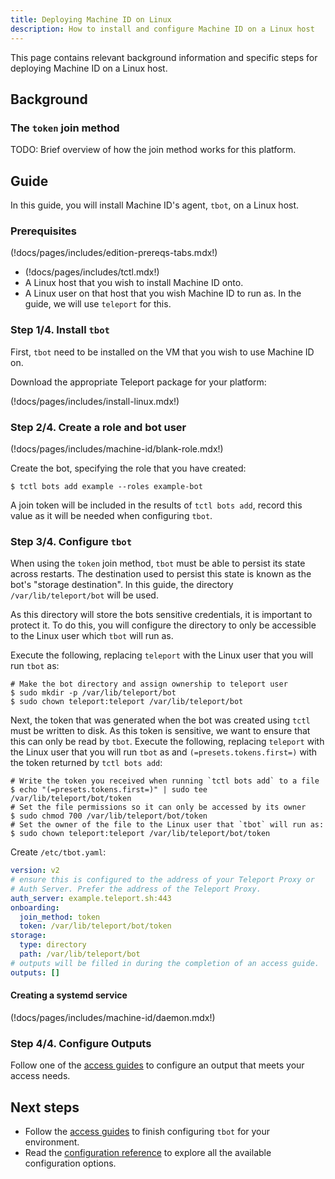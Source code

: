 ```yaml
---
title: Deploying Machine ID on Linux
description: How to install and configure Machine ID on a Linux host
---
```


This page contains relevant background information and specific steps for
deploying Machine ID on a Linux host.

## Background

### The `token` join method

TODO: Brief overview of how the join method works for this platform.

## Guide

In this guide, you will install Machine ID's agent, `tbot`, on a Linux host.

### Prerequisites

(!docs/pages/includes/edition-prereqs-tabs.mdx!)

- (!docs/pages/includes/tctl.mdx!)
- A Linux host that you wish to install Machine ID onto.
- A Linux user on that host that you wish Machine ID to run as. In the guide,
  we will use `teleport` for this.

### Step 1/4. Install `tbot`

First, `tbot` need to be installed on the VM that you wish to use Machine ID
on.

Download the appropriate Teleport package for your platform:

(!docs/pages/includes/install-linux.mdx!)

### Step 2/4. Create a role and bot user

(!docs/pages/includes/machine-id/blank-role.mdx!)

Create the bot, specifying the role that you have created:

```code
$ tctl bots add example --roles example-bot
```

A join token will be included in the results of `tctl bots add`, record this
value as it will be needed when configuring `tbot`.

### Step 3/4. Configure `tbot`

When using the `token` join method, `tbot` must be able to persist its state
across restarts. The destination used to persist this state is known as the
bot's "storage destination". In this guide, the directory
`/var/lib/teleport/bot` will be used.

As this directory will store the bots sensitive credentials, it is important
to protect it. To do this, you will configure the directory to only be
accessible to the Linux user which `tbot` will run as.

Execute the following, replacing `teleport` with the Linux user that you will
run `tbot` as:

```code
# Make the bot directory and assign ownership to teleport user
$ sudo mkdir -p /var/lib/teleport/bot
$ sudo chown teleport:teleport /var/lib/teleport/bot
```

Next, the token that was generated when the bot was created using `tctl` must
be written to disk. As this token is sensitive, we want to ensure that this
can only be read by `tbot`. Execute the following, replacing `teleport` with the
Linux user that you will run `tbot` as and `(=presets.tokens.first=)` with the
token returned by `tctl bots add`:

```code
# Write the token you received when running `tctl bots add` to a file
$ echo "(=presets.tokens.first=)" | sudo tee /var/lib/teleport/bot/token
# Set the file permissions so it can only be accessed by its owner
$ sudo chmod 700 /var/lib/teleport/bot/token
# Set the owner of the file to the Linux user that `tbot` will run as:
$ sudo chown teleport:teleport /var/lib/teleport/bot/token
```

Create `/etc/tbot.yaml`:

```yaml
version: v2
# ensure this is configured to the address of your Teleport Proxy or
# Auth Server. Prefer the address of the Teleport Proxy.
auth_server: example.teleport.sh:443
onboarding:
  join_method: token
  token: /var/lib/teleport/bot/token
storage:
  type: directory
  path: /var/lib/teleport/bot
# outputs will be filled in during the completion of an access guide.
outputs: []
```

#### Creating a systemd service

(!docs/pages/includes/machine-id/daemon.mdx!)

### Step 4/4. Configure Outputs

Follow one of the [access guides](../access-guides.mdx) to configure an output
that meets your access needs.

## Next steps

- Follow the [access guides](../access-guides.mdx) to finish configuring `tbot` for
  your environment.
- Read the [configuration reference](../reference/configuration.mdx) to explore
  all the available configuration options.